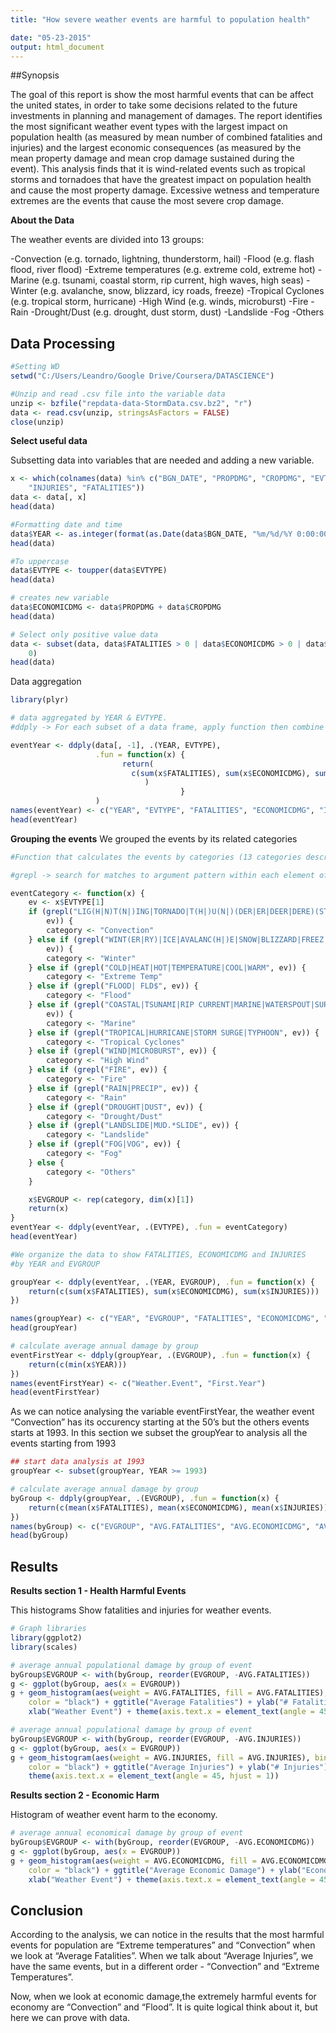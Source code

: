 ```yaml
---
title: "How severe weather events are harmful to population health" 

date: "05-23-2015"
output: html_document
---
```


##Synopsis 

The goal of this report is show the most harmful events that can be affect the united states, in order to take some decisions related to the future investments in planning and management of damages. The report identifies the most significant weather event types with the largest impact on population health (as measured by mean number of combined fatalities and injuries) and the largest economic consequences (as measured by the mean property damage and mean crop damage sustained during the event). This analysis finds that it is wind-related events such as tropical storms and tornadoes that have the greatest impact on population health and cause the most property damage. Excessive wetness and temperature extremes are the events that cause the most severe crop damage.

**About the Data**

The weather events are divided into 13 groups:

-Convection (e.g. tornado, lightning, thunderstorm, hail)
-Flood (e.g. flash flood, river flood)
-Extreme temperatures (e.g. extreme cold, extreme hot)
-Marine (e.g. tsunami, coastal storm, rip current, high waves, high seas)
-Winter (e.g. avalanche, snow, blizzard, icy roads, freeze)
-Tropical Cyclones (e.g. tropical storm, hurricane)
-High Wind (e.g. winds, microburst)
-Fire
-Rain
-Drought/Dust (e.g. drought, dust storm, dust)
-Landslide
-Fog
-Others

## Data Processing

```r
#Setting WD
setwd("C:/Users/Leandro/Google Drive/Coursera/DATASCIENCE")

#Unzip and read .csv file into the variable data
unzip <- bzfile("repdata-data-StormData.csv.bz2", "r")
data <- read.csv(unzip, stringsAsFactors = FALSE)
close(unzip)
```

**Select useful data** 

Subsetting data into variables that are needed and adding a new variable.

```r
x <- which(colnames(data) %in% c("BGN_DATE", "PROPDMG", "CROPDMG", "EVTYPE", 
    "INJURIES", "FATALITIES"))
data <- data[, x]
head(data)

#Formatting date and time
data$YEAR <- as.integer(format(as.Date(data$BGN_DATE, "%m/%d/%Y 0:00:00"), "%Y"))
head(data)

#To uppercase
data$EVTYPE <- toupper(data$EVTYPE)
head(data)

# creates new variable
data$ECONOMICDMG <- data$PROPDMG + data$CROPDMG
head(data)

# Select only positive value data
data <- subset(data, data$FATALITIES > 0 | data$ECONOMICDMG > 0 | data$INJURIES > 
    0)
head(data)
```

Data aggregation

```r
library(plyr)

# data aggregated by YEAR & EVTYPE.
#ddply -> For each subset of a data frame, apply function then combine results into a data frame.

eventYear <- ddply(data[, -1], .(YEAR, EVTYPE),
                   .fun = function(x) {
                         return(
                           c(sum(x$FATALITIES), sum(x$ECONOMICDMG), sum(x$INJURIES))
                              )
                                      }
                   )
names(eventYear) <- c("YEAR", "EVTYPE", "FATALITIES", "ECONOMICDMG", "INJURIES")
head(eventYear)
```

**Grouping the events**
We grouped the events by its related categories

```r
#Function that calculates the events by categories (13 categories described in the synopsis)

#grepl -> search for matches to argument pattern within each element of a character vector

eventCategory <- function(x) {
    ev <- x$EVTYPE[1]
    if (grepl("LIG(H|N)T(N|)ING|TORNADO|T(H|)U(N|)(DER|ER|DEER|DERE)(STORM|STROM|TORM)|TSTM|HAIL", 
        ev)) {
        category <- "Convection"
    } else if (grepl("WINT(ER|RY)|ICE|AVALANC(H|)E|SNOW|BLIZZARD|FREEZ|ICY|FROST", 
        ev)) {
        category <- "Winter"
    } else if (grepl("COLD|HEAT|HOT|TEMPERATURE|COOL|WARM", ev)) {
        category <- "Extreme Temp"
    } else if (grepl("FLOOD| FLD$", ev)) {
        category <- "Flood"
    } else if (grepl("COASTAL|TSUNAMI|RIP CURRENT|MARINE|WATERSPOUT|SURF|SLEET|SEAS|(HIGH|RISING|HEAVY) (WAVES|SWELLS|WATER)", 
        ev)) {
        category <- "Marine"
    } else if (grepl("TROPICAL|HURRICANE|STORM SURGE|TYPHOON", ev)) {
        category <- "Tropical Cyclones"
    } else if (grepl("WIND|MICROBURST", ev)) {
        category <- "High Wind"
    } else if (grepl("FIRE", ev)) {
        category <- "Fire"
    } else if (grepl("RAIN|PRECIP", ev)) {
        category <- "Rain"
    } else if (grepl("DROUGHT|DUST", ev)) {
        category <- "Drought/Dust"
    } else if (grepl("LANDSLIDE|MUD.*SLIDE", ev)) {
        category <- "Landslide"
    } else if (grepl("FOG|VOG", ev)) {
        category <- "Fog"
    } else {
        category <- "Others"
    }

    x$EVGROUP <- rep(category, dim(x)[1])
    return(x)
}
eventYear <- ddply(eventYear, .(EVTYPE), .fun = eventCategory)
head(eventYear)

#We organize the data to show FATALITIES, ECONOMICDMG and INJURIES
#by YEAR and EVGROUP

groupYear <- ddply(eventYear, .(YEAR, EVGROUP), .fun = function(x) {
    return(c(sum(x$FATALITIES), sum(x$ECONOMICDMG), sum(x$INJURIES)))
})

names(groupYear) <- c("YEAR", "EVGROUP", "FATALITIES", "ECONOMICDMG", "INJURIES")
head(groupYear)

# calculate average annual damage by group
eventFirstYear <- ddply(groupYear, .(EVGROUP), .fun = function(x) {
    return(c(min(x$YEAR)))
})
names(eventFirstYear) <- c("Weather.Event", "First.Year")
head(eventFirstYear)
```

As we can notice analysing the variable eventFirstYear, the weather event "Convection" has its occurency starting at the 50's but the others events starts at 1993. In this section we subset the groupYear to analysis all the events starting from 1993

```r

## start data analysis at 1993
groupYear <- subset(groupYear, YEAR >= 1993)

# calculate average annual damage by group
byGroup <- ddply(groupYear, .(EVGROUP), .fun = function(x) {
    return(c(mean(x$FATALITIES), mean(x$ECONOMICDMG), mean(x$INJURIES)))
})
names(byGroup) <- c("EVGROUP", "AVG.FATALITIES", "AVG.ECONOMICDMG", "AVG.INJURIES")
head(byGroup)

```

## Results

**Results section 1 - Health Harmful Events**

This histograms Show fatalities and injuries for weather events.

```r
# Graph libraries
library(ggplot2)
library(scales)

# average annual populational damage by group of event
byGroup$EVGROUP <- with(byGroup, reorder(EVGROUP, -AVG.FATALITIES))
g <- ggplot(byGroup, aes(x = EVGROUP))
g + geom_histogram(aes(weight = AVG.FATALITIES, fill = AVG.FATALITIES), binwidth = 5, 
    color = "black") + ggtitle("Average Fatalities") + ylab("# Fatalities") + 
    xlab("Weather Event") + theme(axis.text.x = element_text(angle = 45, hjust = 1))

# average annual populational damage by group of event
byGroup$EVGROUP <- with(byGroup, reorder(EVGROUP, -AVG.INJURIES))
g <- ggplot(byGroup, aes(x = EVGROUP))
g + geom_histogram(aes(weight = AVG.INJURIES, fill = AVG.INJURIES), binwidth = 1, 
    color = "black") + ggtitle("Average Injuries") + ylab("# Injuries") + xlab("Weather Event") + 
    theme(axis.text.x = element_text(angle = 45, hjust = 1))
```


**Results section 2 - Economic Harm**
  
Histogram of weather event harm to the economy.

```r
# average annual economical damage by group of event
byGroup$EVGROUP <- with(byGroup, reorder(EVGROUP, -AVG.ECONOMICDMG))
g <- ggplot(byGroup, aes(x = EVGROUP))
g + geom_histogram(aes(weight = AVG.ECONOMICDMG, fill = AVG.ECONOMICDMG), binwidth = 1, 
    color = "black") + ggtitle("Average Economic Damage") + ylab("Economic damage") + 
    xlab("Weather Event") + theme(axis.text.x = element_text(angle = 45, hjust = 1))
```

## Conclusion 

According to the analysis, we can notice in the results that the most harmful events for population are "Extreme temperatures" and "Convection" when we look at "Average Fatalities". When we talk about "Average Injuries", we have the same events, but in a different order - "Convection" and "Extreme Temperatures".

Now, when we look at economic damage,the extremely harmful events for economy are
"Convection" and "Flood". It is quite logical think about it, but here we can prove with data.
